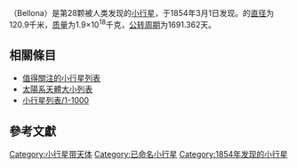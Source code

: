 {{noteTA
|1=zh-hans:海后星; zh-hant:海后星;
}}

{{Infobox Planet
 | discovery=yes
 | physical_characteristics = yes
 | bgcolour=#FFFFC0
 | name=戰神星
 | symbol= [[File:Bellona_symbol_(bold).svg|24px]]
 | image = [[File:28Bell-LB1-mag12.jpg|240px]]
 | caption = 戰神星（[[視星等|視星等]] 11.8）
 | discoverer=[[卡尔·特奥多尔·罗伯特·路德|罗伯特·路德]]
 | discovered=1854年3月1日
 | alt_names=28 Bellona、{{mp|1951 CC|2}}
 | mp_category=[[小行星带|主带]]
 | epoch=2006年6月14日 ([[儒略日|JD]] 2453900.5)
 | semimajor=415.608 [[京米|Gm]] (2.778 [[天文单位|AU]])
 | perihelion=353.977 Gm (2.366 AU)
 | aphelion=477.240 Gm (3.190 AU)
 | eccentricity=0.148
 | period=1691.362 [[日|d]] (4.63 [[儒略年|a]])
 | inclination=9.401[[角度|°]]
 | asc_node=144.503°
 | arg_peri=342.548°
 | mean_anomaly=353.997°
 | avg_speed=17.77 km/s
 | dimensions=120.9 km <sup>{{MPCit_JPL|28}}</sup>
 | mass=1.9{{e|18}}? [[千克|kg]]
 | density=2.0? g/[[立方厘米|cm³]]
 | surface_grav=0.0338? m/s²
 | escape_velocity=0.0639? km/s
 | rotation=0.65396 d (15.695 h) <ref>http://www.psi.edu/pds/asteroid/EAR_A_5_DDR_DERIVED_LIGHTCURVE_V8_0/data/lc.tab</ref>
 | spectral_type=[[S-型小行星|S-型小行星]]
 | abs_magnitude=7.09
 | albedo=0.1763 <ref>http://www.psi.edu/pds/asteroid/EAR_A_5_DDR_ALBEDOS_V1_1/data/albedos.tab</ref>
 | single_temperature=~163 [[kelvin|K]]}}
'''{{BASEPAGENAME}}'''（Bellona）是第28颗被人类发现的[[小行星|小行星]]，于1854年3月1日发现。{{BASEPAGENAME}}的[[直径|直径]]为120.9千米，[[质量|质量]]为1.9×10<sup>18</sup>千克，[[公转周期|公转周期]]为1691.362天。

== 相關條目 ==
{{portal|太陽系|Solar system.jpg}}

* [[值得關注的小行星列表|值得關注的小行星列表]]
* [[太陽系天體大小列表|太陽系天體大小列表]]
* [[小行星列表/1-1000|小行星列表/1-1000]]

== 參考文獻 ==

{{reflist}}

{{小天體}}

{{beltasteroid-stub}}
{{Minor Planet Number|(27)[[司簫星|司簫星]]|(29)[[海后星|海后星]]}}

[[Category:小行星带天体|Category:小行星带天体]]
[[Category:已命名小行星|Category:已命名小行星]]
[[Category:1854年发现的小行星|Category:1854年发现的小行星]]